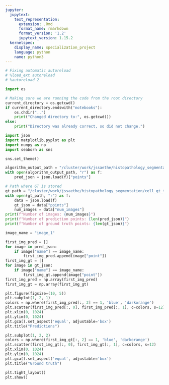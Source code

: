 ```yaml
---
jupyter:
  jupytext:
    text_representation:
      extension: .Rmd
      format_name: rmarkdown
      format_version: '1.2'
      jupytext_version: 1.15.2
  kernelspec:
    display_name: specialization_project
    language: python
    name: python3
---
```


```python
# Fixing automatic autoreload
# %load_ext autoreload
# %autoreload 2
```

```python
import os 

# Making sure we are running the code from the root directory
current_directory = os.getcwd()
if current_directory.endswith("notebooks"):
    os.chdir("..")
    print("Changed directory to:", os.getcwd())
else:
    print("Directory was already correct, so did not change.")
```

```python
import json
import matplotlib.pyplot as plt
import numpy as np
import seaborn as sns

sns.set_theme()
```

```python
algorithm_output_path = "/cluster/work/jssaethe/histopathology_segmentation/ocelot23algo/test/output/cell_classification.json"
with open(algorithm_output_path, "r") as f:
    pred_json = json.load(f)["points"]

# Path where GT is stored
gt_path = "/cluster/work/jssaethe/histopathology_segmentation/cell_gt_test.json"
with open(gt_path, "r") as f:
    data = json.load(f)
    gt_json = data["points"]
    num_images = data["num_images"]
print(f"Number of images: {num_images}")
print(f"Number of prediction points: {len(pred_json)}")
print(f"Number of ground truth points: {len(gt_json)}")
```

```python
image_name = "image_1"

first_img_pred = []
for image in pred_json:
    if image["name"] == image_name:
        first_img_pred.append(image["point"])
first_img_gt = []
for image in gt_json:
    if image["name"] == image_name:
        first_img_gt.append(image["point"])
first_img_pred = np.array(first_img_pred)
first_img_gt = np.array(first_img_gt)
```

```python
plt.figure(figsize=(10, 5))
plt.subplot(1, 2, 1)
colors = np.where(first_img_pred[:, 2] == 1, 'blue', 'darkorange')
plt.scatter(first_img_pred[:, 0], first_img_pred[:, 1], c=colors, s=12)
plt.xlim(0, 1024)
plt.ylim(0, 1024)
plt.gca().set_aspect('equal', adjustable='box')
plt.title("Predictions")

plt.subplot(1, 2, 2)
colors = np.where(first_img_gt[:, 2] == 1, 'blue', 'darkorange')
plt.scatter(first_img_gt[:, 0], first_img_gt[:, 1], c=colors, s=12)
plt.xlim(0, 1024)
plt.ylim(0, 1024)
plt.gca().set_aspect('equal', adjustable='box')
plt.title("Ground truth")

plt.tight_layout()
plt.show()
```

